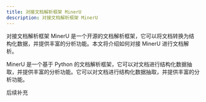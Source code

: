---
title: 对接文档解析框架 MinerU
description: 对接文档解析框架 MinerU
---

对接文档解析框架 MinerU 是一个开源的文档解析框架，它可以将文档转换为结构化数据，并提供丰富的分析功能。本文将介绍如何对接 MinerU 进行文档解析。

MinerU 是一个基于 Python 的文档解析框架，它可以对文档进行结构化数据抽取，并提供丰富的分析功能。它可以对文档进行结构化数据抽取，并提供丰富的分析功能。


后续补充